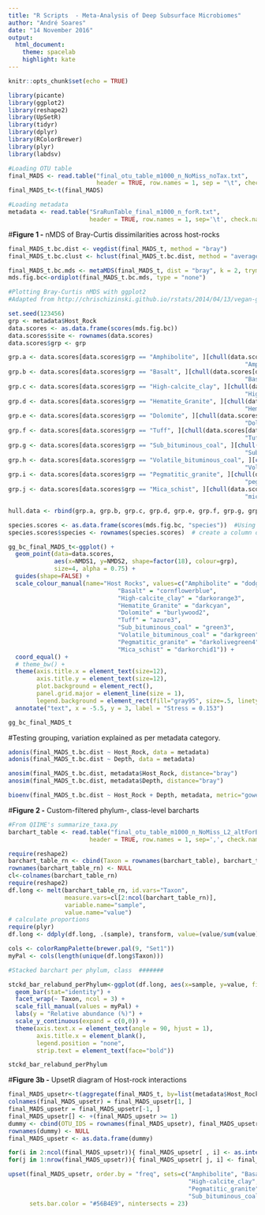```yaml
---
title: "R Scripts  - Meta-Analysis of Deep Subsurface Microbiomes"
author: "André Soares"
date: "14 November 2016"
output: 
  html_document:
    theme: spacelab
    highlight: kate
---
```


```r
knitr::opts_chunk$set(echo = TRUE)
```

```r
library(picante)
library(ggplot2)
library(reshape2)
library(UpSetR)
library(tidyr)
library(dplyr)
library(RColorBrewer)
library(plyr)
library(labdsv)

#Loading OTU table
final_MADS <- read.table("final_otu_table_m1000_n_NoMiss_noTax.txt", 
                         header = TRUE, row.names = 1, sep = "\t", check.names=FALSE)
final_MADS_t<-t(final_MADS)

#Loading metadata
metadata <- read.table("SraRunTable_final_m1000_n_forR.txt", 
                       header = TRUE, row.names = 1, sep='\t', check.names=FALSE)
```

#**Figure 1 -** nMDS of Bray-Curtis dissimilarities across host-rocks

```r
final_MADS_t.bc.dist <- vegdist(final_MADS_t, method = "bray")
final_MADS_t.bc.clust <- hclust(final_MADS_t.bc.dist, method = "average")
```

```r
final_MADS_t.bc.mds <- metaMDS(final_MADS_t, dist = "bray", k = 2, trymax = 50)
mds.fig.bc<-ordiplot(final_MADS_t.bc.mds, type = "none")
```

```r
#Plotting Bray-Curtis nMDS with ggplot2
#Adapted from http://chrischizinski.github.io/rstats/2014/04/13/vegan-ggplot2

set.seed(123456) 
grp <- metadata$Host_Rock
data.scores <- as.data.frame(scores(mds.fig.bc))
data.scores$site <- rownames(data.scores) 
data.scores$grp <- grp  

grp.a <- data.scores[data.scores$grp == "Amphibolite", ][chull(data.scores[data.scores$grp == 
                                                                   "Amphibolite", c("NMDS1", "NMDS2")]), ]
grp.b <- data.scores[data.scores$grp == "Basalt", ][chull(data.scores[data.scores$grp == 
                                                                   "Basalt", c("NMDS1", "NMDS2")]), ]
grp.c <- data.scores[data.scores$grp == "High-calcite_clay", ][chull(data.scores[data.scores$grp == 
                                                                   "High-calcite_clay", c("NMDS1", "NMDS2")]), ]
grp.d <- data.scores[data.scores$grp == "Hematite_Granite", ][chull(data.scores[data.scores$grp == 
                                                                   "Hematite_Granite", c("NMDS1", "NMDS2")]), ]
grp.e <- data.scores[data.scores$grp == "Dolomite", ][chull(data.scores[data.scores$grp == 
                                                                   "Dolomite", c("NMDS1", "NMDS2")]), ]
grp.f <- data.scores[data.scores$grp == "Tuff", ][chull(data.scores[data.scores$grp == 
                                                                   "Tuff", c("NMDS1", "NMDS2")]), ]
grp.g <- data.scores[data.scores$grp == "Sub_bituminous_coal", ][chull(data.scores[data.scores$grp == 
                                                                   "Sub_bituminous_coal", c("NMDS1", "NMDS2")]), ]
grp.h <- data.scores[data.scores$grp == "Volatile_bituminous_coal", ][chull(data.scores[data.scores$grp == 
                                                                   "Volatile_bituminous_coal", c("NMDS1", "NMDS2")]), ]
grp.i <- data.scores[data.scores$grp == "Pegmatitic_granite", ][chull(data.scores[data.scores$grp == 
                                                                   "pegmatitic_granite", c("NMDS1", "NMDS2")]), ]
grp.j <- data.scores[data.scores$grp == "Mica_schist", ][chull(data.scores[data.scores$grp == 
                                                                   "mica_schist", c("NMDS1", "NMDS2")]), ]

hull.data <- rbind(grp.a, grp.b, grp.c, grp.d, grp.e, grp.f, grp.g, grp.h, grp.i, grp.j)

species.scores <- as.data.frame(scores(mds.fig.bc, "species"))  #Using the scores function from vegan to extract the species scores and convert to a data.frame
species.scores$species <- rownames(species.scores)  # create a column of species, from the rownames of species.scores

gg_bc_final_MADS_t<-ggplot() + 
  geom_point(data=data.scores,
             aes(x=NMDS1, y=NMDS2, shape=factor(18), colour=grp),
             size=4, alpha = 0.75) +
  guides(shape=FALSE) +
  scale_colour_manual(name="Host Rocks", values=c("Amphibolite" = "dodgerblue", 
                               "Basalt" = "cornflowerblue", 
                               "High-calcite_clay" = "darkorange3", 
                               "Hematite_Granite" = "darkcyan",
                               "Dolomite" = "burlywood2",
                               "Tuff" = "azure3",
                               "Sub_bituminous_coal" = "green3",
                               "Volatile_bituminous_coal" = "darkgreen",
                               "Pegmatitic_granite" = "darkolivegreen4",
                               "Mica_schist" = "darkorchid1")) +
  coord_equal() +
  # theme_bw() + 
  theme(axis.title.x = element_text(size=12),
        axis.title.y = element_text(size=12),
        plot.background = element_rect(),
        panel.grid.major = element_line(size = 1),
        legend.background = element_rect(fill="gray95", size=.5, linetype="dotted")) +
  annotate("text", x = -5.5, y = 3, label = "Stress = 0.153")

gg_bc_final_MADS_t
```

#Testing grouping, variation explained as per metadata category.

```r
adonis(final_MADS_t.bc.dist ~ Host_Rock, data = metadata)
adonis(final_MADS_t.bc.dist ~ Depth, data = metadata)

anosim(final_MADS_t.bc.dist, metadata$Host_Rock, distance="bray")
anosim(final_MADS_t.bc.dist, metadata$Depth, distance="bray")

bioenv(final_MADS_t.bc.dist ~ Host_Rock + Depth, metadata, metric="gower")
```

#**Figure 2 -** Custom-filtered phylum-, class-level barcharts

```r
#From QIIME's summarize_taxa.py
barchart_table <- read.table("final_otu_table_m1000_n_NoMiss_L2_altForBarchart_order.txt", 
                       header = TRUE, row.names = 1, sep=',', check.names=FALSE)

require(reshape2)
barchart_table_rn <- cbind(Taxon = rownames(barchart_table), barchart_table)
rownames(barchart_table_rn) <- NULL
cl<-colnames(barchart_table_rn)
require(reshape2)
df.long <- melt(barchart_table_rn, id.vars="Taxon",
                measure.vars=cl[2:ncol(barchart_table_rn)],
                variable.name="sample",
                value.name="value")
# calculate proportions
require(plyr)
df.long <- ddply(df.long, .(sample), transform, value=(value/sum(value))*100)

cols <- colorRampPalette(brewer.pal(9, "Set1"))
myPal <- cols(length(unique(df.long$Taxon)))

#Stacked barchart per phylum, class  #######

stckd_bar_relabund_perPhylum<-ggplot(df.long, aes(x=sample, y=value, fill=Taxon)) + 
  geom_bar(stat="identity") +
  facet_wrap(~ Taxon, ncol = 3) +
  scale_fill_manual(values = myPal) +
  labs(y = "Relative abundance (%)") +
  scale_y_continuous(expand = c(0,0)) +
  theme(axis.text.x = element_text(angle = 90, hjust = 1),
        axis.title.x = element_blank(),
        legend.position = "none",
        strip.text = element_text(face="bold")) 

stckd_bar_relabund_perPhylum
```

#**Figure 3b -** UpsetR diagram of Host-rock interactions

```r
final_MADS_upsetr<-t(aggregate(final_MADS_t, by=list(metadata$Host_Rock), sum))
colnames(final_MADS_upsetr) = final_MADS_upsetr[1, ]
final_MADS_upsetr = final_MADS_upsetr[-1, ]
final_MADS_upsetr[] <- +(final_MADS_upsetr >= 1)
dummy <- cbind(OTU_IDS = rownames(final_MADS_upsetr), final_MADS_upsetr)
rownames(dummy) <- NULL
final_MADS_upsetr <- as.data.frame(dummy)

for(i in 2:ncol(final_MADS_upsetr)){ final_MADS_upsetr[ , i] <- as.integer(final_MADS_upsetr[ , i]) 
for(j in 1:nrow(final_MADS_upsetr)){ final_MADS_upsetr[ j, i] <- final_MADS_upsetr[j, i]-1 } }

upset(final_MADS_upsetr, order.by = "freq", sets=c("Amphibolite", "Basalt", "Dolomite", "Hematite_Granite", 
                                                   "High-calcite_clay", "Mica_schist", 
                                                   "Pegmatitic_granite", 
                                                   "Sub_bituminous_coal", "Tuff", "Volatile_bituminous_coal"),
      sets.bar.color = "#56B4E9", nintersects = 23)
```
